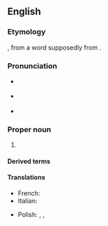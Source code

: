 {{also|camorra}}

==English==

===Etymology===
{{bor|en|it|camorra}}, from a {{bor|en|nap|-}} word supposedly from {{der|en|es|camorra||dispute, quarrel}}.

===Pronunciation===
{{wikipedia}}
* {{a|UK}} {{IPA|/kəˈmɒɹə/|lang=en}}
* {{a|US}} {{IPA|/kəˈmɔɹə/|lang=en}}
* {{rhymes|ɒɹə|lang=en}}

===Proper noun===
{{en-proper noun|head=the Camorra}}

# {{def|A secret crime organization from [[Naples]], [[Italy]], equivalent to the [[Mafia]] of [[Sicily]].}}

====Derived terms====
{{der3
|Camorrista
|Camorrist
|Camorrism
|lang=en}}

====Translations====
{{trans-top|crime organization from Naples}}
* French: {{t+|fr|camorra|f}}
* Italian: {{t+|it|camorra|f}}
{{trans-mid}}
* Polish: {{t+|pl|kamora|f}}, {{t+|pl|kamorra|f}}, {{t+|pl|camorra|f}}
{{trans-bottom}}

{{topics|en|Crime}}
